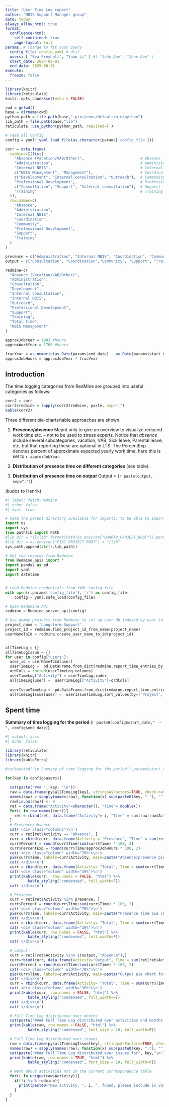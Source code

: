 ```yaml
---
title: "User Time Log report"
author: "NBIS Support Manager group"
date: today
always_allow_html: true
format: 
  confluence-html:
    self-contained: true
    page-layout: full
params: # Change to fit your query
  config_file: config.yaml #.dist
  users: [ "Eva Freyhult", "Yuan Li" ] #[ "John Doe", "Jane Doe" ]
  start_date: 2024-09-01
  end_date: 2025-08-31
execute:
  freeze: false
---
```




```r
library(knitr)
library(reticulate)
knitr::opts_chunk$set(echo = FALSE)

cwd = getwd()
base = dirname(cwd)
python_path = file.path(base,".pixi/envs/default/bin/python") 
lib_path = file.path(base,"lib") 
reticulate::use_python(python_path, required=T )

# read all config
config = yaml::yaml.load_file(as.character(params['config_file']))

```

```r

corr = data.frame(
  redmine=I(list(
    "Absence (Vacation/VAB/Other)",                         # Absence
    "Administration",                                       # Administration
    "Internal NBIS",                                        # Internal NBIS
    c("NBIS Management", "Management"),                     # Coordination
    c("Development", "Internal consultation", "Outreach"),  # Community
    "Professional Development",                             # Professional development
    c("Consultation", "Support", "Internal consultation"),  # Support
    "Training"                                              # Training
  )), 
  row.names=c(
    "Absence",
    "Administration",
    "Internal NBIS",
    "Coordination",
    "Community", 
    "Professional Development",
    "Support",
    "Training"
  )
)

presence = c("Administration", "Internal NBIS", "Coordination", "Community", "Professional Development", "Support", "Training")
output = c("Consultation", "Coordination","Community", "Support", "Training")

redmine=c(
  "Absence (Vacation/VAB/Other)",
  "Administration",
  "Consultation",
  "Development",
  "Internal consultation",
  "Internal NBIS",
  "Outreach",
  "Professional Development",
  "Support",
  "Training",
  "Total time",
  "NBIS Management"
)

approxJobYear = 1983 #hours
approxWorkYear = 1700 #hours

fracYear = as.numeric(as.Date(params$end_date) - as.Date(params$start_date))/365
approxJobHours = approxJobYear * fracYear
```

## Introduction

The time logging categories from RedMine are grouped into useful categories as follows:

```r
corr2 = corr
corr2$redmine = lapply(corr2$redmine, paste, sep=";")
kable(corr2)

```

Three different pie-charts/table approaches are shown.

1. **Presence/absence** Meant only to give an overview to visualize reduced work time etc. -- not to be used to stress experts.
Notice that _absence_ include several subcategories, vacation, VAB, Sick leave, Parental leave, etc, but that reporting these are optional in LTS.
The PercentExp denotes percent of approximate expected yearly work time, here this is set to `r approxJobYear`. 

2. **Distribution of presence time on different categories** (see table).

3. **Distribution of presence time on _output_** Output = (`r paste(output, sep=",")`).

(kudos to Henrik)

<div class=pgbr>

```python
#| label: fetch-redmine
#| echo: false
#| eval: true

# make the parent directory available for imports, to be able to import Redmine_apis.py there
import os
import sys
from pathlib import Path
#lib_dir = "{}/lib".format(Path(os.environ["QUARTO_PROJECT_ROOT"]).parent)
#lib_dir = os.environ["PIXI_PROJECT_ROOT"] + "/lib"
sys.path.append(str(r.lib_path))   

# Get the records from Redmine
from Redmine_apis import *
import pandas as pd
import yaml
import datetime


# Load Redmine credentials from YAML config file
with open(r.params['config_file'], 'r') as config_file:
    config = yaml.safe_load(config_file)

# Open Redamine API
redmine = Redmine_server_api(config)

# Use dummy projects from Redmine to set up user db indexed by user id
project_name = 'Long-term Support'
project_id = redmine.find_project_id_from_name(project_name)
userNameToId = redmine.create_user_name_to_id(project_id)


allTimeLog = {}
allTimeLogIssue = {}
for user in config["users"]: 
  user_id = userNameToId[user]
  userTimeLog =  pd.DataFrame.from_dict(redmine.report_time_entries_by_activity_and_month(user_id, config["start_date"].strftime('%Y-%m-%d'), config["end_date"].strftime('%Y-%m-%d')), orient='index')
  ordCols = sorted(userTimeLog.columns)
  userTimeLog["Activity"] = userTimeLog.index
  allTimeLog[user] =  userTimeLog[["Activity"]+ordCols]
  
  userIssueTimeLog =  pd.DataFrame.from_dict(redmine.report_time_entries_by_issue(user_id, config["start_date"], config["end_date"]), orient='index')
  allTimeLogIssue[user] =  userIssueTimeLog.sort_values(by=['Project', 'Tracker', 'Total time'], ascending = False)

```



## Spent time 

**Summary of time logging for the period **  (`r paste0(config$start_date," -- ", config$end_date)`).


::: {.panel-tabset}


```r
#| output: asis
#| echo: false

library(reticulate)
library(knitr)
library(kableExtra)

#cat(paste0("\n Summary of time logging for the period ",params$start_date," -- ", params$end_date,"\n"))

for(key in config$users){ 
 
  cat(paste("### ", key, "\n"))
  raw = data.frame(py$allTimeLog[key], stringsAsFactors=TRUE, check.names = FALSE)
  names(raw) = sapply(names(raw), function(x) sub(paste0(key, "."), "", x))
  raw[is.na(raw)] <- 0
  ret = data.frame("Activity"=character(), "Time"= double())
  for(i in row.names(corr)){
    ret = rbind(ret, data.frame("Activity"= i, "Time" = sum(raw[raw$Activity %in% unlist(corr[i,"redmine"]), "Total time"])))
  }
  # Presence/absence
  cat('<div class="columns">\n')
  curr = ret[ret$Activity == "Absence", ]
  curr = rbind(curr, data.frame(Activity = "Presence", "Time" = sum(ret[ret$Activity %in% presence, "Time"])))
  curr$Percent = round(curr$Time/sum(curr$Time) * 100, 2)
  curr$PercentExp = round(curr$Time/approxJobHours * 100, 2)
  cat('<div class="column" width="70%">\n')
  pie(curr$Time, labels=curr$Activity, main=paste("Absence/presence pie chart for", key))
  cat('</div>\n')
  curr = rbind(curr, data.frame(Activity= "Total", Time = sum(curr$Time), Percent = sum(curr$Percent), PercentExp = sum(curr$PercentExp)))
  cat('<div class="column" width="30%">\n')
  print(kable(curr,  row.names = FALSE, "html") %>% 
          kable_styling("condensed", full_width=F))
  cat('</div>\n')

  # Presence
  curr = ret[ret$Activity %in% presence, ]
  curr$Percent = round(curr$Time/sum(curr$Time) * 100, 2)
  cat('<div class="column" width="70%">\n')
  pie(curr$Time, labels=curr$Activity, main=paste("Presence Time pie chart for", key))
  cat('</div>\n')
  curr = rbind(curr, data.frame(Activity= "Total", Time = sum(curr$Time), Percent = sum(curr$Percent)))
  cat('<div class="column" width="30%">\n')
  print(kable(curr, row.names = FALSE, "html") %>% 
          kable_styling("condensed", full_width=F))
  cat('</div>\n')

  # output
  curr = ret[!ret$Activity %in% c(output, "Absence"),]
  curr=rbind(curr, data.frame(Activity="Output", Time = sum(ret[ret$Activity %in% output, "Time"])))
  curr$Percent = round(curr$Time/sum(curr$Time) * 100, 2)
  cat('<div class="column" width="70%">\n')
  pie(curr$Time, labels=curr$Activity, main=paste("Output pie chart for", key))
  cat('</div>\n')
  curr = rbind(curr, data.frame(Activity= "Total", Time = sum(curr$Time), Percent = sum(curr$Percent)))
  cat('<div class="column" width="30%">\n')
  print(kable(curr, row.names = FALSE, "html") %>% 
          kable_styling("condensed", full_width=F))
  cat('</div>\n')
  cat('</div>\n')

  # Full Time Log distributed over months  
  cat(paste("#### Full Time Log distributed over activities and months for", key,"\n"))
  print(kable(raw, row.names = FALSE, "html") %>% 
          kable_styling("condensed", font_size = 10, full_width=F))

  # Full Time Log distributed over issues
  raw = data.frame(py$allTimeLogIssue[key], stringsAsFactors=TRUE, check.names = FALSE)
  names(raw) = sapply(names(raw), function(x) sub(paste0(key, "."), "", x))
  cat(paste("#### Full Time Log distributed over issues for", key,"\n"))
  print(kable(raw, row.names = TRUE, "html") %>% 
          kable_styling("condensed", font_size = 10, full_width=F))

  # Warn about activities not in the current correspondence table
  for(i in unique(raw$Activity)){
    if(!i %in% redmine){
      print(paste0("New activity, ", i, ", found; please include in variable 'corr'\n"))
    }
  }
}
```

:::
</div>
